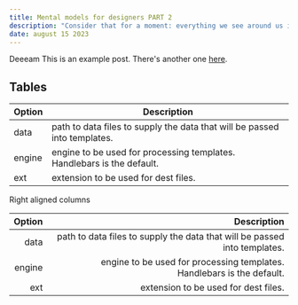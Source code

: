 ```yaml
---
title: Mental models for designers PART 2
description: "Consider that for a moment: everything we see around us is assumed to have had a cause and is contingent upon."
date: august 15 2023
---
```

Deeeam 
This is an example post. There's another one [here](/posts/example-post).

## Tables

| Option | Description                                                               |
| ------ | ------------------------------------------------------------------------- |
| data   | path to data files to supply the data that will be passed into templates. |
| engine | engine to be used for processing templates. Handlebars is the default.    |
| ext    | extension to be used for dest files.                                      |

Right aligned columns

| Option |                                                               Description |
| -----: | ------------------------------------------------------------------------: |
|   data | path to data files to supply the data that will be passed into templates. |
| engine |    engine to be used for processing templates. Handlebars is the default. |
|    ext |                                      extension to be used for dest files. |